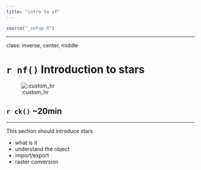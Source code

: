 ```yaml
---
title: "intro to sf"
---
```



```r
source("_setup.R")
```

---

class: inverse, center, middle

# `r nf()` Introduction to stars

![:custom_hr]()

## `r ck()` ~20min


---

This section should introduce stars

* what is it 
* understand the object 
* import/export
* raster conversion 